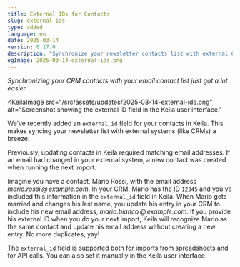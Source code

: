 ```yaml
---
title: External IDs for Contacts
slug: external-ids
type: added
language: en
date: 2025-03-14
version: 0.17.0
description: "Synchronize your newsletter contacts list with external CRM systems using the new external_id field."
ogImage: 2025-03-14-external-ids.png
---
```


*Synchronizing your CRM contacts with your email contact list just got a lot easier.*

<KeilaImage
  src="/src/assets/updates/2025-03-14-external-ids.png"
  alt="Screenshot showing the external ID field in the Keila user interface."
></KeilaImage>

We’ve recently added an `external_id` field for your contacts in Keila.
This makes syncing your newsletter list with external systems (like CRMs) a breeze.

Previously, updating contacts in Keila required matching email addresses.
If an email had changed in your external system, a new contact was created when running the next import.

Imagine you have a contact, Mario Rossi, with the email address *mario.rossi&#8239;@&#8239;example.com*. In your CRM, Mario has the ID `12345`
and you’ve included this information in the `external_id` field in Keila.
When Mario gets married and changes his last name, you update his entry in your CRM to include his new email address, *mario.bianco&#8239;@&#8239;example.com*.
If you provide his external ID when you do your next import, Keila will recognize Mario as the same contact and update his email address without creating a new entry.
No more duplicates, yay!

The `external_id` field is supported both for imports from spreadsheets and for API calls. You can also set it manually in the Keila user interface.
